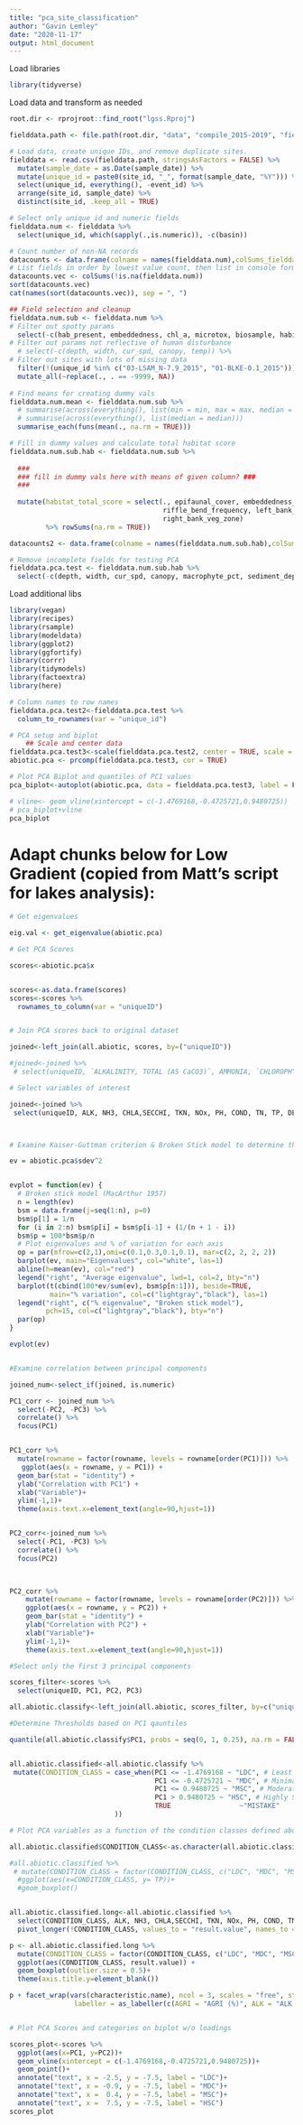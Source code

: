 ```yaml
---
title: "pca_site_classification"
author: "Gavin Lemley"
date: "2020-11-17"
output: html_document
---
```


Load libraries
```r
library(tidyverse)

```

Load data and transform as needed
```r
root.dir <- rprojroot::find_root("lgss.Rproj")

fielddata.path <- file.path(root.dir, "data", "compile_2015-2019", "field_data", "final_cleaned", "2015-2019_lowgrad_fielddata_20201117.csv")

# Load data, create unique IDs, and remove duplicate sites.
fielddata <- read.csv(fielddata.path, stringsAsFactors = FALSE) %>% 
  mutate(sample_date = as.Date(sample_date)) %>% 
  mutate(unique_id = paste0(site_id, "_", format(sample_date, "%Y"))) %>% 
  select(unique_id, everything(), -event_id) %>% 
  arrange(site_id, sample_date) %>% 
  distinct(site_id, .keep_all = TRUE)

# Select only unique id and numeric fields 
fielddata.num <- fielddata %>% 
  select(unique_id, which(sapply(.,is.numeric)), -c(basin))

# Count number of non-NA records
datacounts <- data.frame(colname = names(fielddata.num),colSums_fielddata=colSums(!is.na(fielddata.num)))
# List fields in order by lowest value count, then list in console formatted for copy/pasting
datacounts.vec <- colSums(!is.na(fielddata.num))
sort(datacounts.vec)
cat(names(sort(datacounts.vec)), sep = ", ")

## Field selection and cleanup
fielddata.num.sub <- fielddata.num %>% 
# Filter out spotty params
  select(-c(hab_present, embeddedness, chl_a, microtox, biosample, habitat_total_score, clay, rubble, silt, rock, sand, gravel, salinity, algae_diaoms_presen, thickness_diatoms_present, cond_test_250, land_use_pct_natural_wetland, lgs_habitat_snag, lgs_habitat_bank, lgs_habitat_macrophyte, lgs_habitat_substrate)) %>% 
# Filter out params not reflective of human disturbance
  # select(-c(depth, width, cur_spd, canopy, temp)) %>% 
# Filter out sites with lots of missing data
  filter(!(unique_id %in% c("03-LSAM_N-7.9_2015", "01-BLKE-0.1_2015"))) %>% 
  mutate_all(~replace(., . == -9999, NA))
 
# Find means for creating dummy vals
fielddata.num.mean <- fielddata.num.sub %>%
  # summarise(across(everything(), list(min = min, max = max, median = median)))
  # summarise(across(everything(), list(median = median)))
  summarise_each(funs(mean(., na.rm = TRUE)))

# Fill in dummy values and calculate total habitat score
fielddata.num.sub.hab <- fielddata.num.sub %>% 
  
  ###
  ### fill in dummy vals here with means of given column? ###
  ###
  
  mutate(habitat_total_score = select(., epifaunal_cover, embeddedness_pooling, velocity_depth_regime, sediment_deposition, flow_status, channel_alteration,
                                      riffle_bend_frequency, left_bank_stability, right_bank_stability, left_bank_veg, right_bank_veg, left_bank_veg_zone, 
                                      right_bank_veg_zone) 
         %>% rowSums(na.rm = TRUE))

datacounts2 <- data.frame(colname = names(fielddata.num.sub.hab),colSums_fielddata=colSums(!is.na(fielddata.num.sub.hab)))

# Remove incomplete fields for testing PCA
fielddata.pca.test <- fielddata.num.sub.hab %>% 
  select(-c(depth, width, cur_spd, canopy, macrophyte_pct, sediment_deposition, embeddedness_pooling, flow_status, channel_alteration))

```

Load additional libs
```r
library(vegan)
library(recipes)
library(rsample)
library(modeldata)
library(ggplot2)
library(ggfortify)
library(corrr)
library(tidymodels)
library(factoextra)
library(here)
```


```r
# Column names to row names 
fielddata.pca.test2<-fielddata.pca.test %>% 
  column_to_rownames(var = "unique_id")

# PCA setup and biplot
    ## Scale and center data 
fielddata.pca.test3<-scale(fielddata.pca.test2, center = TRUE, scale = TRUE)
abiotic.pca <- prcomp(fielddata.pca.test3, cor = TRUE)

# Plot PCA Biplot and quantiles of PC1 values
pca_biplot<-autoplot(abiotic.pca, data = fielddata.pca.test3, label = F, label.size = 3, loadings.label = TRUE, loadings.label.repel=T, loadings.label.size = 4, scale= 0)

# vline<- geom_vline(xintercept = c(-1.4769168,-0.4725721,0.9480725))
# pca_biplot+vline
pca_biplot

```







# Adapt chunks below for Low Gradient (copied from Matt's script for lakes analysis):


```r



# Get eigenvalues

eig.val <- get_eigenvalue(abiotic.pca)

# Get PCA Scores

scores<-abiotic.pca$x


scores<-as.data.frame(scores)
scores<-scores %>% 
  rownames_to_column(var = "uniqueID")


# Join PCA scores back to original dataset

joined<-left_join(all.abiotic, scores, by=("uniqueID"))

#joined<-joined %>% 
 # select(uniqueID, `ALKALINITY, TOTAL (AS CaCO3)`, AMMONIA, `CHLOROPHYLL A`, `DEPTH, SECCHI DISK DEPTH`, `NITROGEN, KJELDAHL, TOTAL`, `NITROGEN, NITRATE-NITRITE`, PH, `SPECIFIC CONDUCTANCE`, `TOTAL NITROGEN, MIXED FORMS`, `TOTAL PHOSPHORUS`, DEV100, IMPERV100, FOREST100, NATURAL100, AG100, BUILDING_AREA_DENSITY_100, Comp.1, Comp.2)

# Select variables of interest 

joined<-joined %>% 
 select(uniqueID, ALK, NH3, CHLA,SECCHI, TKN, NOx, PH, COND, TN, TP, DEV, IMPERV, FOREST, NATURAL, AGRI, PC1, PC2, PC3)



# Examine Kaiser-Guttman criterion & Broken Stick model to determine the number of meaninful principal components to explore (https://en.proft.me/2016/11/15/principal-component-analysis-pca-r/)

ev = abiotic.pca$sdev^2


evplot = function(ev) {
  # Broken stick model (MacArthur 1957)
  n = length(ev)
  bsm = data.frame(j=seq(1:n), p=0)
  bsm$p[1] = 1/n
  for (i in 2:n) bsm$p[i] = bsm$p[i-1] + (1/(n + 1 - i))
  bsm$p = 100*bsm$p/n
  # Plot eigenvalues and % of variation for each axis
  op = par(mfrow=c(2,1),omi=c(0.1,0.3,0.1,0.1), mar=c(2, 2, 2, 2))
  barplot(ev, main="Eigenvalues", col="white", las=1)
  abline(h=mean(ev), col="red")
  legend("right", "Average eigenvalue", lwd=1, col=2, bty="n")
  barplot(t(cbind(100*ev/sum(ev), bsm$p[n:1])), beside=TRUE, 
          main="% variation", col=c("lightgray","black"), las=1)
  legend("right", c("% eigenvalue", "Broken stick model"), 
         pch=15, col=c("lightgray","black"), bty="n")
  par(op)
}

evplot(ev)


#Examine correlation between principal components

joined_num<-select_if(joined, is.numeric)

PC1_corr <- joined_num %>%
  select(-PC2, -PC3) %>%
  correlate() %>% 
  focus(PC1)


PC1_corr %>% 
  mutate(rowname = factor(rowname, levels = rowname[order(PC1)])) %>%  # Order by correlation strength
   ggplot(aes(x = rowname, y = PC1)) +
  geom_bar(stat = "identity") +
  ylab("Correlation with PC1") +
  xlab("Variable")+
  ylim(-1,1)+
  theme(axis.text.x=element_text(angle=90,hjust=1))


PC2_corr<-joined_num %>%
  select(-PC1, -PC3) %>%
  correlate() %>% 
  focus(PC2)
  


PC2_corr %>% 
    mutate(rowname = factor(rowname, levels = rowname[order(PC2)])) %>%  # Order by correlation strength
    ggplot(aes(x = rowname, y = PC2)) +
    geom_bar(stat = "identity") +
    ylab("Correlation with PC2") +
    xlab("Variable")+
    ylim(-1,1)+
    theme(axis.text.x=element_text(angle=90,hjust=1))


```


```r

#Select only the first 3 principal components

scores_filter<-scores %>% 
  select(uniqueID, PC1, PC2, PC3)

all.abiotic.classify<-left_join(all.abiotic, scores_filter, by=c("uniqueID"))

#Determine Thresholds based on PC1 qauntiles

quantile(all.abiotic.classify$PC1, probs = seq(0, 1, 0.25), na.rm = FALSE, names = TRUE, type = 7)


all.abiotic.classified<-all.abiotic.classify %>% 
 mutate(CONDITION_CLASS = case_when(PC1 <= -1.4769168 ~ "LDC", # Least Disturbed Condition
                                    PC1 <= -0.4725721 ~ "MDC", # Minimally Disturbed Condition 
                                    PC1 <= 0.9480725 ~ "MSC", # Moderately Stressed Condition
                                    PC1 > 0.9480725 ~ "HSC", # Highly Stressed Condition
                                    TRUE                 ~"MISTAKE"
                          ))

# Plot PCA variables as a function of the condition classes defined above. 

all.abiotic.classified$CONDITION_CLASS<-as.character(all.abiotic.classified$CONDITION_CLASS)

#all.abiotic.classified %>% 
 # mutate(CONDITION_CLASS = factor(CONDITION_CLASS, c("LDC", "MDC", "MSC", "HSC"))) %>% 
  #ggplot(aes(x=CONDITION_CLASS, y= TP))+
  #geom_boxplot()


all.abiotic.classified.long<-all.abiotic.classified %>% 
  select(CONDITION_CLASS, ALK, NH3, CHLA,SECCHI, TKN, NOx, PH, COND, TN, TP, DEV, IMPERV, FOREST, NATURAL, AGRI) %>% 
  pivot_longer(!CONDITION_CLASS, values_to = "result.value", names_to = "characteristic.name")

p <- all.abiotic.classified.long %>% 
  mutate(CONDITION_CLASS = factor(CONDITION_CLASS, c("LDC", "MDC", "MSC", "HSC"))) %>%  
  ggplot(aes(CONDITION_CLASS, result.value)) +
  geom_boxplot(outlier.size = 0.5)+
  theme(axis.title.y=element_blank())

p + facet_wrap(vars(characteristic.name), ncol = 3, scales = "free", strip.position = "left", 
                labeller = as_labeller(c(AGRI = "AGRI (%)", ALK = "ALK (mg/L CaCO3)", CHLA = "CHLA (ug/L)", COND="COND (uS/cm)", DEV="DEV (%)", FOREST = "FOREST (%)", IMPERV= "IMERV (%)", NATURAL = "NATURAL (%)", NH3 = "NH3 (ug/L)", NOx = "NOx (ug/L)", PH = "PH", SECCHI ="SECCHI (m)", TKN = "TKN (ug/L)", TN = "TN (ug/L)", TP = "TP (ug/L)")))


# Plot PCA Scores and categories on biplot w/o loadings

scores_plot<-scores %>% 
  ggplot(aes(x=PC1, y=PC2))+
  geom_vline(xintercept = c(-1.4769168,-0.4725721,0.9480725))+
  geom_point()+
  annotate("text", x = -2.5, y = -7.5, label = "LDC")+
  annotate("text", x = -0.9, y = -7.5, label = "MDC")+
  annotate("text", x =  0.4, y = -7.5, label = "MSC")+
  annotate("text", x =  7.5, y = -7.5, label = "HSC")
scores_plot
```
